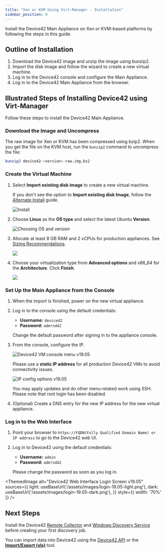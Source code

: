 ```yaml
---
title: "Xen or KVM Using Virt-Manager - Installation"
sidebar_position: 8
---
```



Install the Device42 Main Appliance on Xen or KVM-based platforms by following the steps in this guide.

## Outline of Installation

1. Download the Device42 image and unzip the image using bunzip2.
2. Import the disk image and follow the wizard to create a new virtual machine.
3. Log in to the Device42 console and configure the Main Appliance. 
4. Log in to the Device42 Main Appliance from the browser. 

## Illustrated Steps of Installing Device42 using Virt-Manager

Follow these steps to install the Device42 Main Appliance.

### Download the Image and Uncompress 

The raw image for Xen or KVM has been compressed using bzip2. When you get the file on the KVM host, run the `bunzip2` command to uncompress the file:

```bash
bunzip2 device42-<version>-raw.img.bz2
```

### Create the Virtual Machine

1. Select **Import existing disk image** to create a new virtual machine.  

    If you don't see the option to **Import existing disk Image**, follow the [Alternate Install](how-do-i-install-device42-xenkvm-appliance-if-import-existing-disk-image-option-is-missing.mdx) guide.

    ![Install](/assets/images/wpid6123-Download_and_Install.png)

2. Choose **Linux** as the **OS type** and select the latest Ubuntu **Version**.

    ![Choosing OS and version](/assets/images/wpid6121-Choosing_OS_and_version.png)

3. Allocate at least 8 GB RAM and 2 vCPUs for production appliances. See [Sizing Recommendations](sizing-recommendations.mdx).

    ![](/assets/images/wpid6124-media_1326264722468.png)

4. Choose your virtualization type from **Advanced options** and x86_64 for the **Architecture**. Click **Finish**.
   
    ![](/assets/images/wpid6125-media_1326264734201.png)

### Set Up the Main Appliance from the Console

1. When the import is finished, power on the new virtual appliance.
2. Log in to the console using the default credentials:

    - **Username:** `device42`
    - **Password:** `adm!nd42`

   Change the default password after signing in to the appliance console.

3. From the console, configure the IP. 

    ![Device42 VM console menu v19.05](/assets/images/vm-main-menu.png)

    Please use a **static IP address** for all production Device42 VMs to avoid connectivity issues.

    ![IP config options v19.05](/assets/images/vm-ip-settings.png)

    You may apply updates and do other menu-related work using SSH. Please note that root login has been disabled.

4. (Optional) Create a DNS entry for the new IP address for the new virtual appliance.

### Log in to the Web Interface

1. Point your browser to `https://FQDN(Fully Qualified Domain Name) or IP address` to go to the Device42 web UI.
2. Log in to Device42 using the default credentials:
    - **Username:** `admin`
    - **Password:** `adm!nd42` 

    Please change the password as soon as you log in.

<ThemedImage
  alt="Device42 Web Interface Login Screen v19.05"
  sources={{
    light: useBaseUrl('/assets/images/login-19.05-light.png'),
    dark: useBaseUrl('/assets/images/login-19.05-dark.png'),
  }}
  style={{ width: '70%' }} 
/>

## Next Steps

Install the Device42 [Remote Collector](remote-collector-rc-installation.mdx) and [Windows Discovery Service](windows-discovery-service-installation.mdx) before creating your first discovery job.

You can import data into Device42 using the [Device42 API](https://api.device42.com/) or the [**Import/Export (xls)**](/getstarted/tutorials/tutorial-loading-data-using-spreadsheets.mdx) tool.
